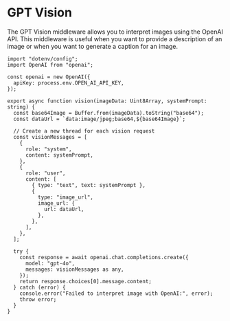 # GPT Vision

The GPT Vision middleware allows you to interpret images using the OpenAI API. This middleware is useful when you want to provide a description of an image or when you want to generate a caption for an image.

```tsx
import "dotenv/config";
import OpenAI from "openai";

const openai = new OpenAI({
  apiKey: process.env.OPEN_AI_API_KEY,
});

export async function vision(imageData: Uint8Array, systemPrompt: string) {
  const base64Image = Buffer.from(imageData).toString("base64");
  const dataUrl = `data:image/jpeg;base64,${base64Image}`;

  // Create a new thread for each vision request
  const visionMessages = [
    {
      role: "system",
      content: systemPrompt,
    },
    {
      role: "user",
      content: [
        { type: "text", text: systemPrompt },
        {
          type: "image_url",
          image_url: {
            url: dataUrl,
          },
        },
      ],
    },
  ];

  try {
    const response = await openai.chat.completions.create({
      model: "gpt-4o",
      messages: visionMessages as any,
    });
    return response.choices[0].message.content;
  } catch (error) {
    console.error("Failed to interpret image with OpenAI:", error);
    throw error;
  }
}
```

